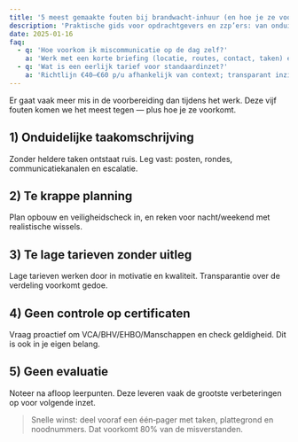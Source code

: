 ```yaml
---
title: '5 meest gemaakte fouten bij brandwacht‑inhuur (en hoe je ze voorkomt)'
description: 'Praktische gids voor opdrachtgevers en zzp’ers: van onduidelijke taken tot te lage tarieven en slechte briefing.'
date: 2025-01-16
faq:
  - q: 'Hoe voorkom ik miscommunicatie op de dag zelf?'
    a: 'Werk met een korte briefing (locatie, routes, contact, taken) en een vaste aanspreekpunt ter plaatse.'
  - q: 'Wat is een eerlijk tarief voor standaardinzet?'
    a: 'Richtlijn €40–€60 p/u afhankelijk van context; transparant inzicht in verdeling voorkomt frustratie.'
---
```


Er gaat vaak meer mis in de voorbereiding dan tijdens het werk. Deze vijf fouten komen we het meest tegen — plus hoe je ze voorkomt.

## 1) Onduidelijke taakomschrijving

Zonder heldere taken ontstaat ruis. Leg vast: posten, rondes, communicatiekanalen en escalatie.

## 2) Te krappe planning

Plan opbouw en veiligheidscheck in, en reken voor nacht/weekend met realistische wissels.

## 3) Te lage tarieven zonder uitleg

Lage tarieven werken door in motivatie en kwaliteit. Transparantie over de verdeling voorkomt gedoe.

## 4) Geen controle op certificaten

Vraag proactief om VCA/BHV/EHBO/Manschappen en check geldigheid. Dit is ook in je eigen belang.

## 5) Geen evaluatie

Noteer na afloop leerpunten. Deze leveren vaak de grootste verbeteringen op voor volgende inzet.

> Snelle winst: deel vooraf een één‑pager met taken, plattegrond en noodnummers. Dat voorkomt 80% van de misverstanden.

